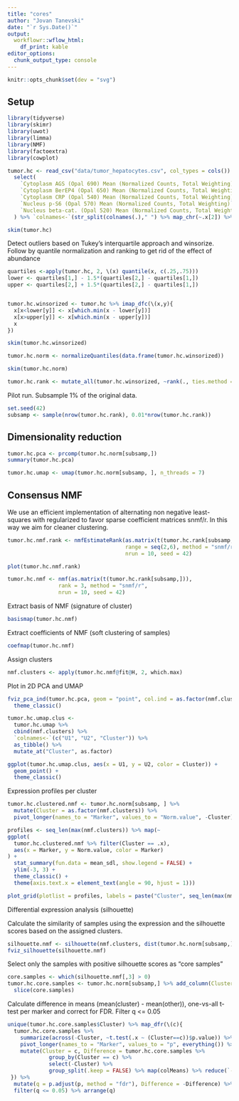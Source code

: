 ```yaml
---
title: "cores"
author: "Jovan Tanevski"
date: "`r Sys.Date()`"
output: 
  workflowr::wflow_html:
    df_print: kable
editor_options:
  chunk_output_type: console
---
```

```r
knitr::opts_chunk$set(dev = "svg")
```

## Setup

```r
library(tidyverse)
library(skimr)
library(uwot)
library(limma)
library(NMF)
library(factoextra)
library(cowplot)
```

```r
tumor.hc <- read_csv("data/tumor_hepatocytes.csv", col_types = cols()) %>%
  select(
    `Cytoplasm AGS (Opal 690) Mean (Normalized Counts, Total Weighting)`,
    `Cytoplasm BerEP4 (Opal 650) Mean (Normalized Counts, Total Weighting)`,
    `Cytoplasm CRP (Opal 540) Mean (Normalized Counts, Total Weighting)`,
    `Nucleus p-S6 (Opal 570) Mean (Normalized Counts, Total Weighting)`,
    `Nucleus beta-cat. (Opal 520) Mean (Normalized Counts, Total Weighting)`
  ) %>% `colnames<-`(str_split(colnames(.)," ") %>% map_chr(~.x[2]) %>% make.names)

skim(tumor.hc)
```

Detect outliers based on Tukey's interquartile approach and winsorize. Follow by quantile normalization and ranking to get rid of the effect of abundance

```r
quartiles <-apply(tumor.hc, 2, \(x) quantile(x, c(.25,.75))) 
lower <- quartiles[1,] - 1.5*(quartiles[2,] - quartiles[1,])
upper <- quartiles[2,] + 1.5*(quartiles[2,] - quartiles[1,])


tumor.hc.winsorized <- tumor.hc %>% imap_dfc(\(x,y){
  x[x<lower[y]] <- x[which.min(x - lower[y])]
  x[x>upper[y]] <- x[which.min(x - upper[y])]
  x
})

skim(tumor.hc.winsorized)

tumor.hc.norm <- normalizeQuantiles(data.frame(tumor.hc.winsorized))

skim(tumor.hc.norm)

tumor.hc.rank <- mutate_all(tumor.hc.winsorized, ~rank(., ties.method = "min"))

```

Pilot run. Subsample 1% of the original data.

```r
set.seed(42)
subsamp <- sample(nrow(tumor.hc.rank), 0.01*nrow(tumor.hc.rank))
```


## Dimensionality reduction

```r
tumor.hc.pca <- prcomp(tumor.hc.norm[subsamp,])
summary(tumor.hc.pca)

tumor.hc.umap <- umap(tumor.hc.norm[subsamp, ], n_threads = 7)
```


## Consensus NMF

We use an efficient implementation of alternating non negative least-squares with regularized to favor sparse coefficient matrices snmf/r. In this way we aim for cleaner clustering.

```r
tumor.hc.nmf.rank <- nmfEstimateRank(as.matrix(t(tumor.hc.rank[subsamp,])), 
                                     range = seq(2,6), method = "snmf/r",
                                     nrun = 10, seed = 42)

plot(tumor.hc.nmf.rank)

tumor.hc.nmf <- nmf(as.matrix(t(tumor.hc.rank[subsamp,])), 
                rank = 3, method = "snmf/r", 
                nrun = 10, seed = 42)

```

Extract basis of NMF (signature of cluster)

```r
basismap(tumor.hc.nmf)
```

Extract coefficients of NMF (soft clustering of samples)

```r
coefmap(tumor.hc.nmf)
```

Assign clusters
```r
nmf.clusters <- apply(tumor.hc.nmf@fit@H, 2, which.max)
```

Plot in 2D PCA and UMAP

```r
fviz_pca_ind(tumor.hc.pca, geom = "point", col.ind = as.factor(nmf.clusters)) +
  theme_classic()

tumor.hc.umap.clus <-
  tumor.hc.umap %>%
  cbind(nmf.clusters) %>%
  `colnames<-`(c("U1", "U2", "Cluster")) %>%
  as_tibble() %>%
  mutate_at("Cluster", as.factor)

ggplot(tumor.hc.umap.clus, aes(x = U1, y = U2, color = Cluster)) +
  geom_point() +
  theme_classic()
```

Expression profiles per cluster 

```r
tumor.hc.clustered.nmf <- tumor.hc.norm[subsamp, ] %>%
  mutate(Cluster = as.factor(nmf.clusters)) %>%
  pivot_longer(names_to = "Marker", values_to = "Norm.value", -Cluster)

profiles <- seq_len(max(nmf.clusters)) %>% map(~
ggplot(
  tumor.hc.clustered.nmf %>% filter(Cluster == .x),
  aes(x = Marker, y = Norm.value, color = Marker)
) +
  stat_summary(fun.data = mean_sdl, show.legend = FALSE) +
  ylim(-3, 3) +
  theme_classic() +
  theme(axis.text.x = element_text(angle = 90, hjust = 1)))

plot_grid(plotlist = profiles, labels = paste("Cluster", seq_len(max(nmf.clusters))))
```


Differential expression analysis (silhouette)

Calculate the similarity of samples using the expression and the silhouette scores based on the assigned clusters.
```r
silhouette.nmf <- silhouette(nmf.clusters, dist(tumor.hc.norm[subsamp,]))
fviz_silhouette(silhouette.nmf)
```

Select only the samples with positive silhouette scores as "core samples"
```r
core.samples <- which(silhouette.nmf[,3] > 0)
tumor.hc.core.samples <- tumor.hc.norm[subsamp,] %>% add_column(Cluster = nmf.clusters) %>% 
  slice(core.samples)
```

Calculate difference in means (mean(cluster) - mean(other)), one-vs-all t-test per marker and correct for FDR. Filter q <= 0.05

```r
unique(tumor.hc.core.samples$Cluster) %>% map_dfr(\(c){
  tumor.hc.core.samples %>% 
    summarize(across(-Cluster, ~t.test(.x ~ (Cluster==c))$p.value)) %>%
    pivot_longer(names_to = "Marker", values_to = "p", everything()) %>% 
    mutate(Cluster = c, Difference = tumor.hc.core.samples %>% 
             group_by(Cluster == c) %>% 
             select(-Cluster) %>% 
             group_split(.keep = FALSE) %>% map(colMeans) %>% reduce(`-`))
 }) %>% 
  mutate(q = p.adjust(p, method = "fdr"), Difference = -Difference) %>% 
  filter(q <= 0.05) %>% arrange(q)
```


